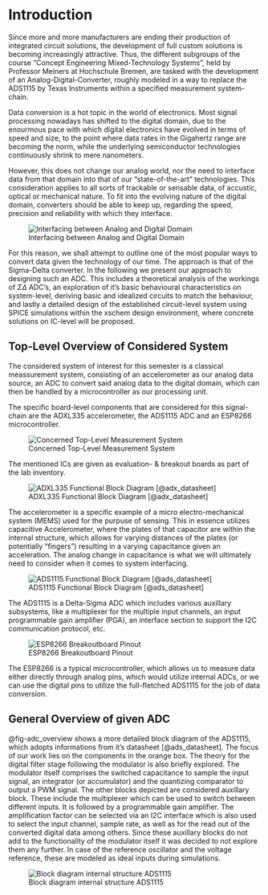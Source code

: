 # Introduction
Since more and more manufacturers are ending their production of integrated circuit solutions, the development of full custom solutions is becoming increasingly attractive. Thus, the different subgroups of the course "Concept Engineering Mixed-Technology Systems", held by Professor Meiners at Hochschule Bremen, are tasked with the development of an Analog-Digital-Converter, roughly modeled in a way to replace the ADS1115 by Texas Instruments within a specified measurement system-chain. 

Data conversion is a hot topic in the world of electronics. Most signal processing nowadays has shifted to the digital domain, due to the enourmous pace with which digital electronics have evolved in terms of speed and size, to the point where data rates in the Gigahertz range are becoming the norm, while the underlying semiconductor technologies continuously shrink to mere nanometers.

However, this does not change our analog world, nor the need to interface data from that domain into that of our "state-of-the-art" technologies. This consideration applies to all sorts of trackable or sensable data, of accustic, optical or mechanical nature.
To fit into the evolving nature of the digital domain, converters should be able to keep up, regarding the speed, precision and reliability with which they interface. 

![Interfacing between Analog and Digital Domain](figures/introduction/AD_DA_signal_chain.png){#fig-ad_da}

For this reason, we shall attempt to outline one of the most popular ways to convert data given the technology of our time. The approach is that of the Sigma-Delta converter. In the following we present our approach to designing such an ADC. This includes a theoretical analysis of the workings of $\Sigma \Delta$ ADC's, an exploration of it's basic behavioural characteristics on system-level, deriving basic and idealized circuits to match the behaviour, and lastly a detailed design of the established circuit-level system using SPICE simulations within the xschem design environment, where concrete solutions on IC-level will be proposed. 

## Top-Level Overview of Considered System

The considered system of interest for this semester is a classical meassurement system, consisting of an accelerometer as our analog data source, an ADC to convert said analog data to the digital domain, which can then be handled by a microcontroller as our processing unit.

The specific board-level components that are considered for this signal-chain are the ADXL335 accelerometer, the ADS1115 ADC and an ESP8266 microcontroller.

![Concerned Top-Level Measurement System](figures/introduction/toplvl_sys_overview.png){#fig-toplvl_view}

The mentioned ICs are given as evaluation- & breakout boards as part of the lab inventory.

![ADXL335 Functional Block Diagram [@adx_datasheet]](figures/introduction/ADXL335.PNG){#fig-ADXL_block}

The accelerometer is a specific example of a micro electro-mechanical system (MEMS) used for the purpuse of sensing. This in essence utilizes capacitive Accelerometer, where the plates of that capacitor are within the internal structure, which allows for varying distances of the plates (or potentially "fingers") resulting in a varying capacitance given an acceleration. The analog change in capacitance is what we will ultimately need to consider when it comes to system interfacing.

![ADS1115 Functional Block Diagram [@ads_datasheet]](figures/introduction/ADS1115.PNG){#fig-ADS_block}

The ADS1115 is a Delta-Sigma ADC which includes various auxillary subsystems, like a multiplexer for the multiple input channels, an input programmable gain amplifier (PGA), an interface section to support the I2C communication protocol, etc.

![ESP8266 Breakoutboard Pinout](figures/introduction/ESP8266_breakout.PNG){#fig-ESP8266}

The ESP8266 is a typical microcontroller, which allows us to measure data either directly through analog pins, which would utilize internal ADCs, or we can use the digital pins to utilize the full-fletched ADS1115 for the job of data conversion.


## General Overview of given ADC

@fig-adc_overview shows a more detailed block diagram of the ADS1115, which adopts informations from it's datasheet [@ads_datasheet]. The focus of our work lies on the components in the orange box. The theory for the digital filter stage following the modulator is also briefly explored. The modulator itself comprises the switched capacitance to sample the input signal, an integrator (or accumulator) and the quantizing comparator to output a PWM signal. 
The other blocks depicted are considered auxillary block. These include the multiplexer which can be used to switch between different inputs. It is followed by a programmable gain amplifier. The amplification factor can be selected via an I2C interface which is also used to select the input channel, sample rate, as well as for the read out of the converted digital data among others. Since these auxillary blocks do not add to the functionality of the modulator itself it was decided to not explore them any further. In case of the reference oscillator and the voltage reference, these are modeled as ideal inputs during simulations.

![Block diagram internal structure ADS1115](figures/introduction/BlockDiagramm_ADS1115.svg){#fig-adc_overview}



